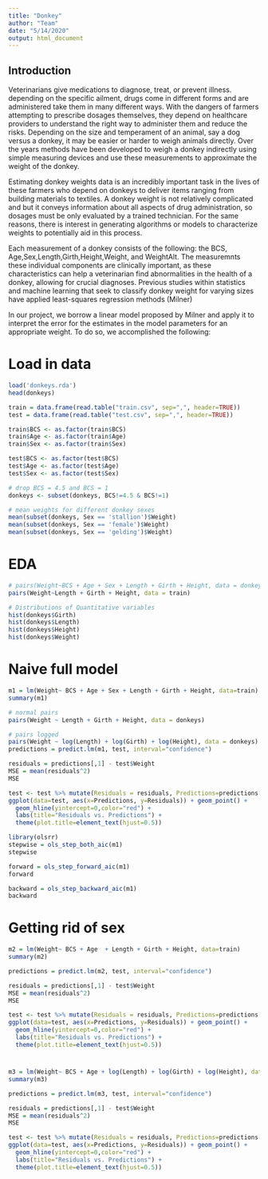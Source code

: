```yaml
---
title: "Donkey"
author: "Team"
date: "5/14/2020"
output: html_document
---
```


## Introduction

Veterinarians give medications to diagnose, treat, or prevent illness. depending 
on the specific ailment, drugs come in different forms and are administered take 
them in many different ways. With the dangers of farmers attempting to prescribe 
dosages themselves, they depend on healthcare providers to understand the right 
way to administer them and reduce the risks. Depending on the size and 
temperament of an animal, say a dog versus a donkey, it may be easier
or harder to weigh animals directly. Over the years methods have been developed to
weigh a donkey indirectly using simple measuring devices and use these
measurements to approximate the weight of the donkey.

Estimating donkey weights data is an incredibly important task in the lives of
these farmers who depend on donkeys to deliver items ranging from building 
materials to textiles. A  donkey weight is not relatively complicated and but 
it conveys information about all aspects of drug administration, so dosages 
must be only evaluated by a trained technician. For the same reasons, there is 
interest in generating algorithms or models to characterize weights to 
potentially aid in this process.

Each measurement of a donkey  consists of the following: the BCS, Age,Sex,Length,Girth,Height,Weight, and WeightAlt. The measuremnts these 
individual components are clinically important, as these characteristics can 
help a veterinarian find abnormalities in the health of a donkey, allowing for 
crucial diagnoses. Previous studies within statistics and machine learning that
seek to classify donkey weight for varying sizes have applied least-squares
regression methods (Milner)

In our project, we borrow a linear model proposed by Milner and apply it to 
interpret the error for the estimates in the model parameters for an appropriate 
weight. To do so, we accomplished the following:




# Load in data

```r
load('donkeys.rda')
head(donkeys)

train = data.frame(read.table("train.csv", sep=",", header=TRUE))
test = data.frame(read.table("test.csv", sep=",", header=TRUE))

train$BCS <- as.factor(train$BCS)
train$Age <- as.factor(train$Age)
train$Sex <- as.factor(train$Sex)

test$BCS <- as.factor(test$BCS)
test$Age <- as.factor(test$Age)
test$Sex <- as.factor(test$Sex)

```

```r
# drop BCS = 4.5 and BCS = 1
donkeys <- subset(donkeys, BCS!=4.5 & BCS!=1)
```

```r
# mean weights for different donkey sexes
mean(subset(donkeys, Sex == 'stallion')$Weight)
mean(subset(donkeys, Sex == 'female')$Weight)
mean(subset(donkeys, Sex == 'gelding')$Weight)
```




# EDA

```r
# pairs(Weight~BCS + Age + Sex + Length + Girth + Height, data = donkeys)
pairs(Weight~Length + Girth + Height, data = train)
```


```r
# Distributions of Quantitative variables
hist(donkeys$Girth)
hist(donkeys$Length)
hist(donkeys$Height)
hist(donkeys$Weight)
```


# Naive full model

```r
m1 = lm(Weight~ BCS + Age + Sex + Length + Girth + Height, data=train)
summary(m1)
```

```r
# normal pairs
pairs(Weight ~ Length + Girth + Height, data = donkeys)
```


```r
# pairs logged 
pairs(Weight ~ log(Length) + log(Girth) + log(Height), data = donkeys)
predictions = predict.lm(m1, test, interval="confidence")
```

```r
residuals = predictions[,1] - test$Weight
MSE = mean(residuals^2)
MSE
```

```r
test <- test %>% mutate(Residuals = residuals, Predictions=predictions[,1])
ggplot(data=test, aes(x=Predictions, y=Residuals)) + geom_point() +
  geom_hline(yintercept=0,color="red") + 
  labs(title="Residuals vs. Predictions") + 
  theme(plot.title=element_text(hjust=0.5))
```

```r
library(olsrr)
stepwise = ols_step_both_aic(m1)
stepwise

forward = ols_step_forward_aic(m1)
forward

backward = ols_step_backward_aic(m1)
backward
```


# Getting rid of sex

```r
m2 = lm(Weight~ BCS + Age  + Length + Girth + Height, data=train)
summary(m2)
```


```r
predictions = predict.lm(m2, test, interval="confidence")
```

```r
residuals = predictions[,1] - test$Weight
MSE = mean(residuals^2)
MSE
```

```r
test <- test %>% mutate(Residuals = residuals, Predictions=predictions[,1])
ggplot(data=test, aes(x=Predictions, y=Residuals)) + geom_point() +
  geom_hline(yintercept=0,color="red") + 
  labs(title="Residuals vs. Predictions") + 
  theme(plot.title=element_text(hjust=0.5))
```

# 


```r
m3 = lm(Weight~ BCS + Age + log(Length) + log(Girth) + log(Height), data=train)
summary(m3)
```


```r
predictions = predict.lm(m3, test, interval="confidence")
```

```r
residuals = predictions[,1] - test$Weight
MSE = mean(residuals^2)
MSE
```

```r
test <- test %>% mutate(Residuals = residuals, Predictions=predictions[,1])
ggplot(data=test, aes(x=Predictions, y=Residuals)) + geom_point() +
  geom_hline(yintercept=0,color="red") + 
  labs(title="Residuals vs. Predictions") + 
  theme(plot.title=element_text(hjust=0.5))
```

